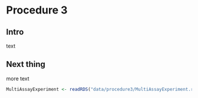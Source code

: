 # Procedure 3

## Intro

text

## Next thing

more text

```r
MultiAssayExperiment <- readRDS("data/procedure3/MultiAssayExperiment.rds")

```

